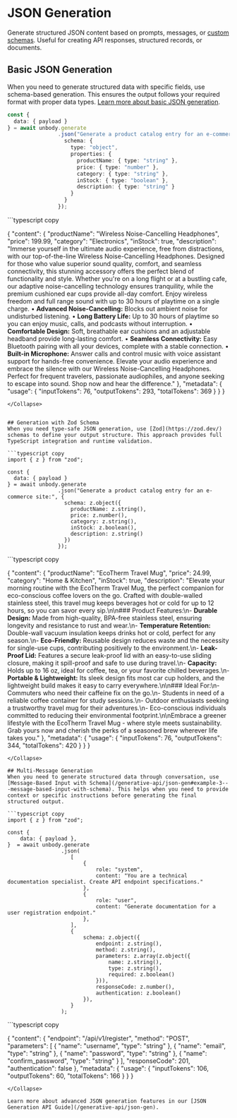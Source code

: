 
# JSON Generation

Generate structured JSON content based on prompts, messages, or [custom schemas](/project-configurations/custom-schemas). Useful for creating API responses, structured records, or documents.

## Basic JSON Generation
When you need to generate structured data with specific fields, use schema-based generation. This ensures the output follows your required format with proper data types. [Learn more about basic JSON generation](/generative-api/json-gen#example-1---prompt-with-plain-schema).

```typescript copy
const {
  data: { payload }
} = await unbody.generate
                .json("Generate a product catalog entry for an e-commerce site:", {
                  schema: {
                    type: "object",
                    properties: {
                      productName: { type: "string" },
                      price: { type: "number" },
                      category: { type: "string" },
                      inStock: { type: "boolean" },
                      description: { type: "string" }
                    }
                  }
                });
```

<Collapse title="Response">
```typescript copy

{
    "content": {
        "productName": "Wireless Noise-Cancelling Headphones",
        "price": 199.99,
        "category": "Electronics",
        "inStock": true,
        "description": "Immerse yourself in the ultimate audio experience, free from distractions, with our top-of-the-line Wireless Noise-Cancelling Headphones. Designed for those who value superior sound quality, comfort, and seamless connectivity, this stunning accessory offers the perfect blend of functionality and style. Whether you're on a long flight or at a bustling cafe, our adaptive noise-cancelling technology ensures tranquility, while the premium cushioned ear cups provide all-day comfort. Enjoy wireless freedom and full range sound with up to 30 hours of playtime on a single charge. • **Advanced Noise-Cancelling:** Blocks out ambient noise for undisturbed listening. • **Long Battery Life:** Up to 30 hours of playtime so you can enjoy music, calls, and podcasts without interruption. • **Comfortable Design:** Soft, breathable ear cushions and an adjustable headband provide long-lasting comfort. • **Seamless Connectivity:** Easy Bluetooth pairing with all your devices, complete with a stable connection. • **Built-in Microphone:** Answer calls and control music with voice assistant support for hands-free convenience. Elevate your audio experience and embrace the silence with our Wireless Noise-Cancelling Headphones. Perfect for frequent travelers, passionate audiophiles, and anyone seeking to escape into sound. Shop now and hear the difference."
    },
    "metadata": {
        "usage": {
            "inputTokens": 76,
            "outputTokens": 293,
            "totalTokens": 369
        }
    }
}
```
</Collapse>


## Generation with Zod Schema
When you need type-safe JSON generation, use [Zod](https://zod.dev/) schemas to define your output structure. This approach provides full TypeScript integration and runtime validation.

```typescript copy
import { z } from "zod";

const {
  data: { payload }
} = await unbody.generate
                .json("Generate a product catalog entry for an e-commerce site:", {
                  schema: z.object({
                    productName: z.string(),
                    price: z.number(),
                    category: z.string(),
                    inStock: z.boolean(),
                    description: z.string()
                  })
                });
```


<Collapse title="Response">
```typescript copy

{
    "content": {
        "productName": "EcoTherm Travel Mug",
        "price": 24.99,
        "category": "Home & Kitchen",
        "inStock": true,
        "description": "Elevate your morning routine with the EcoTherm Travel Mug, the perfect companion for eco-conscious coffee lovers on the go. Crafted with double-walled stainless steel, this travel mug keeps beverages hot or cold for up to 12 hours, so you can savor every sip.\n\n### Product Features:\n- **Durable Design:** Made from high-quality, BPA-free stainless steel, ensuring longevity and resistance to rust and wear.\n- **Temperature Retention:** Double-wall vacuum insulation keeps drinks hot or cold, perfect for any season.\n- **Eco-Friendly:** Reusable design reduces waste and the necessity for single-use cups, contributing positively to the environment.\n- **Leak-Proof Lid:** Features a secure leak-proof lid with an easy-to-use sliding closure, making it spill-proof and safe to use during travel.\n- **Capacity:** Holds up to 16 oz, ideal for coffee, tea, or your favorite chilled beverages.\n- **Portable & Lightweight:** Its sleek design fits most car cup holders, and the lightweight build makes it easy to carry everywhere.\n\n### Ideal For:\n- Commuters who need their caffeine fix on the go.\n- Students in need of a reliable coffee container for study sessions.\n- Outdoor enthusiasts seeking a trustworthy travel mug for their adventures.\n- Eco-conscious individuals committed to reducing their environmental footprint.\n\nEmbrace a greener lifestyle with the EcoTherm Travel Mug - where style meets sustainability. Grab yours now and cherish the perks of a seasoned brew wherever life takes you."
    },
    "metadata": {
        "usage": {
            "inputTokens": 76,
            "outputTokens": 344,
            "totalTokens": 420
        }
    }
}
```
</Collapse>

## Multi-Message Generation
When you need to generate structured data through conversation, use [Message-Based Input with Schema](/generative-api/json-gen#example-3---message-based-input-with-schema). This helps when you need to provide context or specific instructions before generating the final structured output.

```typescript copy
import { z } from "zod";

const {
    data: { payload },
}  = await unbody.generate
                 .json(
                    [
                        {
                            role: "system",
                            content: "You are a technical documentation specialist. Create API endpoint specifications."
                        },
                        { 
                            role: "user", 
                            content: "Generate documentation for a user registration endpoint." 
                        },
                    ],
                    {
                        schema: z.object({
                            endpoint: z.string(),
                            method: z.string(),
                            parameters: z.array(z.object({
                                name: z.string(),
                                type: z.string(),
                                required: z.boolean()
                            })),
                            responseCode: z.number(),
                            authentication: z.boolean()
                        }),
                    }
                 );
```
<Collapse title="Response">
```typescript copy

{
    "content": {
        "endpoint": "/api/v1/register",
        "method": "POST",
        "parameters": [
            {
                "name": "username",
                "type": "string"
            },
            {
                "name": "email",
                "type": "string"
            },
            {
                "name": "password",
                "type": "string"
            },
            {
                "name": "confirm_password",
                "type": "string"
            }
        ],
        "responseCode": 201,
        "authentication": false
    },
    "metadata": {
        "usage": {
            "inputTokens": 106,
            "outputTokens": 60,
            "totalTokens": 166
        }
    }
}
```
</Collapse>

Learn more about advanced JSON generation features in our [JSON Generation API Guide](/generative-api/json-gen).